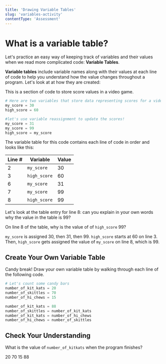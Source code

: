 ```yaml
---
title: 'Drawing Variable Tables'
slug: 'variables-activity'
contentType: 'Assessment'
---
```


# What is a variable table?

Let's practice an easy way of keeping track of variables and their values when we read more complicated code: **Variable Tables**.

**Variable tables** include variable names along with their values at each line of code to help you understand how the value changes throughout a program. Let's look at at how they are created:

This is a section of code to store score values in a video game.

```python
# Here are two variables that store data representing scores for a video game
my_score = 30
high_score = 60

#let's use variable reassignment to update the scores!
my_score = 31
my_score = 99
high_score = my_score
```

The variable table for this code contains each line of code in order and looks like this:

| Line # | Variable   | Value |
| ------ | ---------- | ----- |
| 2      | `my_score`   | 30    |
| 3      | `high_score` | 60    |
| 6      | `my_score`   | 31    |
| 7      | `my_score`   | 99    |
| 8      | `high_score` | 99    |

Let's look at the table entry for line 8: can you explain in your own words why the value in the table is 99?

<TextResponse>
  <Prompt>

On line 8 of the table, why is the value of of `high_score` 99?

  </Prompt>
  <Explanation>

`my_score` is assigned 30, then 31, then 99. `high_score` starts at 60 on line 3. Then, `high_score` gets assigned the value of `my_score` on line 8, which is 99.

  </Explanation>
  <SelfCheck />
</TextResponse>

## Create Your Own Variable Table

<Action>

Candy break! Draw your own variable table by walking through each line of the following code.

</Action>

```python
# Let's count some candy bars
number_of_kit_kats = 20
number_of_skittles = 70
number_of_hi_chews = 15

number_of_kit_kats = 88
number_of_skittles = number_of_kit_kats
number_of_kit_kats = number_of_hi_chews
number_of_hi_chews = number_of_skittles
```

## Check Your Understanding

<MultipleChoice>
  <Prompt>

What is the value of `number_of_kitkats` when the program finishes?

  </Prompt>

  <Choice>20</Choice>
  <Choice correct>70</Choice>
  <Choice>15</Choice>
  <Choice>88</Choice>
</MultipleChoice>

